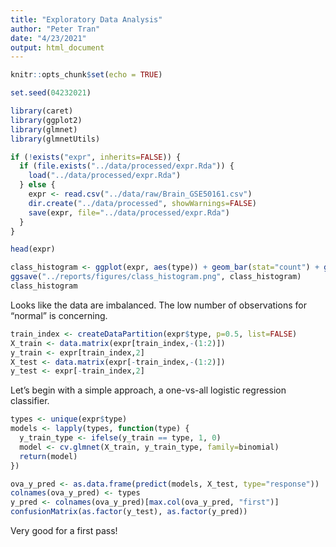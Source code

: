 ```yaml
---
title: "Exploratory Data Analysis"
author: "Peter Tran"
date: "4/23/2021"
output: html_document
---
```


```r
knitr::opts_chunk$set(echo = TRUE)
```
```r
set.seed(04232021)

library(caret)
library(ggplot2)
library(glmnet)
library(glmnetUtils)
```

```r
if (!exists("expr", inherits=FALSE)) {
  if (file.exists("../data/processed/expr.Rda")) {
    load("../data/processed/expr.Rda")
  } else {
    expr <- read.csv("../data/raw/Brain_GSE50161.csv")
    dir.create("../data/processed", showWarnings=FALSE)
    save(expr, file="../data/processed/expr.Rda")
  }
}
```

```r
head(expr)
```

```r
class_histogram <- ggplot(expr, aes(type)) + geom_bar(stat="count") + ggtitle("Distribution of Brain Cancer Types") + xlab("Type") + ylab("Count")
ggsave("../reports/figures/class_histogram.png", class_histogram)
class_histogram
```

Looks like the data are imbalanced. The low number of observations for "normal" is concerning.

```r
train_index <- createDataPartition(expr$type, p=0.5, list=FALSE)
X_train <- data.matrix(expr[train_index,-(1:2)])
y_train <- expr[train_index,2]
X_test <- data.matrix(expr[-train_index,-(1:2)])
y_test <- expr[-train_index,2]
```

Let's begin with a simple approach, a one-vs-all logistic regression classifier.

```r
types <- unique(expr$type)
models <- lapply(types, function(type) {
  y_train_type <- ifelse(y_train == type, 1, 0)
  model <- cv.glmnet(X_train, y_train_type, family=binomial)
  return(model)
})
```

```r
ova_y_pred <- as.data.frame(predict(models, X_test, type="response"))
colnames(ova_y_pred) <- types
y_pred <- colnames(ova_y_pred)[max.col(ova_y_pred, "first")]
confusionMatrix(as.factor(y_test), as.factor(y_pred))
```

Very good for a first pass!